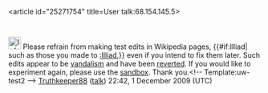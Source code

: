 <article id="25271754" title=User talk:68.154.145.5>
	<talkpage id="25271754" title="User talk:68.154.145.5">
[[Image:Information.svg|25px]] Please refrain from making test edits in Wikipedia pages, {{#if:Illiad| such as those you made to [[:Illiad]],}} even if you intend to fix them later.  Such edits appear to be [[Wikipedia:Vandalism|vandalism]] and have been [[Help:Reverting|reverted]].  If you would like to experiment again, please use the [[Wikipedia:Sandbox|sandbox]]. Thank you.&lt;!-- Template:uw-test2 --&gt; [[User:Truthkeeper88|Truthkeeper88]] ([[User talk:Truthkeeper88|talk]]) 22:42, 1 December 2009 (UTC)
	</talkpage>
</article>